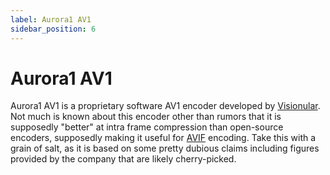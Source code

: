 ```yaml
---
label: Aurora1 AV1
sidebar_position: 6
---
```


# Aurora1 AV1

Aurora1 AV1 is a proprietary software AV1 encoder developed by [Visionular](https://www.visionular.com/en). Not much is known about this encoder other than rumors that it is supposedly "better" at intra frame compression than open-source encoders, supposedly making it useful for [AVIF](../images/AVIF.mdx) encoding. Take this with a grain of salt, as it is based on some pretty dubious claims including figures provided by the company that are likely cherry-picked.